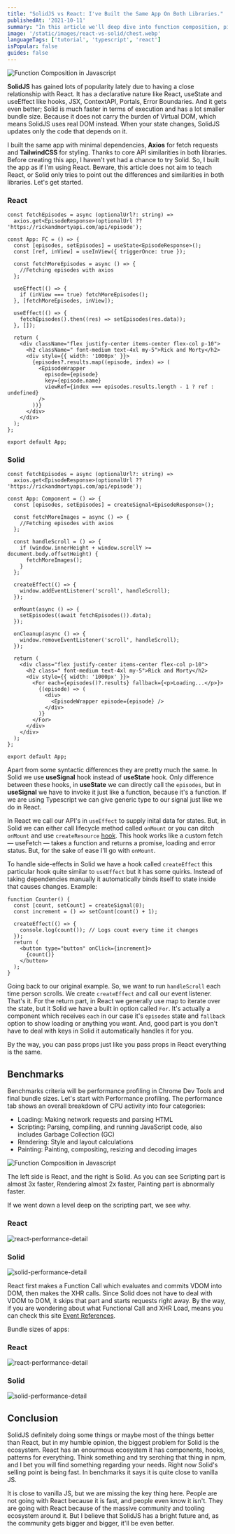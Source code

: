 ```yaml
---
title: "SolidJS vs React: I've Built the Same App On Both Libraries."
publishedAt: '2021-10-11'
summary: "In this article we'll deep dive into function composition, pipes, currying and partial applications with examples from real world."
image: '/static/images/react-vs-solid/chest.webp'
languageTags: ['tutorial', 'typescript', 'react']
isPopular: false
guides: false
---
```


![Function Composition in Javascript](/static/images/react-vs-solid/chest.webp)

**SolidJS** has gained lots of popularity lately due to having a close relationship with React.
It has a declarative nature like React, useState and useEffect like hooks, JSX, ContextAPI, Portals, Error Boundaries.
And it gets even better; Solid is much faster in terms of execution and has a lot smaller bundle size.
Because it does not carry the burden of Virtual DOM, which means SolidJS uses real DOM instead.
When your state changes, SolidJS updates only the code that depends on it.

I built the same app with minimal dependencies, **Axios** for fetch requests and **TailwindCSS** for styling. Thanks to core API similarities in both libraries.
Before creating this app, I haven't yet had a chance to try Solid. So, I built the app as if I'm using React. Beware, this article does not aim to teach React, or Solid only tries to point out the differences and similarities in both libraries. Let's get started.

### React

```tsx
const fetchEpisodes = async (optionalUrl?: string) =>
  axios.get<EpisodeResponse>(optionalUrl ?? 'https://rickandmortyapi.com/api/episode');

const App: FC = () => {
  const [episodes, setEpisodes] = useState<EpisodeResponse>();
  const [ref, inView] = useInView({ triggerOnce: true });

  const fetchMoreEpisodes = async () => {
    //Fetching episodes with axios
  };

  useEffect(() => {
    if (inView === true) fetchMoreEpisodes();
  }, [fetchMoreEpisodes, inView]);

  useEffect(() => {
    fetchEpisodes().then((res) => setEpisodes(res.data));
  }, []);

  return (
    <div className="flex justify-center items-center flex-col p-10">
      <h2 className=" font-medium text-4xl my-5">Rick and Morty</h2>
      <div style={{ width: '1000px' }}>
        {episodes?.results.map((episode, index) => (
          <EpisodeWrapper
            episode={episode}
            key={episode.name}
            viewRef={index === episodes.results.length - 1 ? ref : undefined}
          />
        ))}
      </div>
    </div>
  );
};

export default App;
```

### Solid

```tsx
const fetchEpisodes = async (optionalUrl?: string) =>
  axios.get<EpisodeResponse>(optionalUrl ?? 'https://rickandmortyapi.com/api/episode');

const App: Component = () => {
  const [episodes, setEpisodes] = createSignal<EpisodeResponse>();

  const fetchMoreImages = async () => {
    //Fetching episodes with axios
  };

  const handleScroll = () => {
    if (window.innerHeight + window.scrollY >= document.body.offsetHeight) {
      fetchMoreImages();
    }
  };

  createEffect(() => {
    window.addEventListener('scroll', handleScroll);
  });

  onMount(async () => {
    setEpisodes((await fetchEpisodes()).data);
  });

  onCleanup(async () => {
    window.removeEventListener('scroll', handleScroll);
  });

  return (
    <div class="flex justify-center items-center flex-col p-10">
      <h2 class=" font-medium text-4xl my-5">Rick and Morty</h2>
      <div style={{ width: '1000px' }}>
        <For each={episodes()?.results} fallback={<p>Loading...</p>}>
          {(episode) => (
            <div>
              <EpisodeWrapper episode={episode} />
            </div>
          )}
        </For>
      </div>
    </div>
  );
};

export default App;
```

Apart from some syntactic differences they are pretty much the same. In Solid we use **useSignal** hook instead of **useState** hook. Only difference between these hooks,
in **useState** we can directly call the `episodes`, but in **useSignal** we have to invoke it just like a function, because it's a function. If we are using Typescript
we can give generic type to our signal just like we do in React.

In React we call our API's in `useEffect` to supply inital data for states. But, in Solid we can either call lifecycle method called `onMount` or you can ditch
`onMount` and use `createResource` [hook](https://www.solidjs.com/examples/asyncresource). This hook works like a custom fetch — useFetch — takes a function and returns a promise, loading and error status. But, for the sake of ease
I'll go with `onMount`.

To handle side-effects in Solid we have a hook called `createEffect` this particular hook quite similar to `useEffect` but it has some quirks. Instead of taking dependencies manually
it automatically binds itself to state inside that causes changes. Example:

```tsx
function Counter() {
  const [count, setCount] = createSignal(0);
  const increment = () => setCount(count() + 1);

  createEffect(() => {
    console.log(count()); // Logs count every time it changes
  });
  return (
    <button type="button" onClick={increment}>
      {count()}
    </button>
  );
}
```

Going back to our original example. So, we want to run `handleScroll` each time person scrolls. We create `createEffect` and call our event listener. That's it.
For the return part, in React we generally use map to iterate over the state, but it Solid we have a built in option called `For`. It's actually a component which
receives `each` in our case it's `episodes` state and `fallback` option to show loading or anything you want. And, good part is you don't have to deal with keys
in Solid it automatically handles it for you.

By the way, you can pass props just like you pass props in React everything is the same.

## Benchmarks

Benchmarks criteria will be performance profiling in Chrome Dev Tools and final bundle sizes. Let's start with Performance profiling.
The performance tab shows an overall breakdown of CPU activity into four categories:

- Loading: Making network requests and parsing HTML
- Scripting: Parsing, compiling, and running JavaScript code, also includes Garbage Collection (GC)
- Rendering: Style and layout calculations
- Painting: Painting, compositing, resizing and decoding images

![Function Composition in Javascript](/static/images/react-vs-solid/compare-two-performance.webp)

The left side is React, and the right is Solid. As you can see Scripting part is almost 3x faster, Rendering almost 2x faster, Painting part is abnormally faster.

If we went down a level deep on the scripting part, we see why.

### React

![react-performance-detail](/static/images/react-vs-solid/react-performance-detail.webp)

### Solid

![solid-performance-detail](/static/images/react-vs-solid/solid-performance-details.webp)

React first makes a Function Call which evaluates and commits VDOM into DOM, then makes the XHR calls. Since Solid does not have to deal with VDOM to DOM, it skips that part and starts requests right away.
By the way, if you are wondering about what Functional Call and XHR Load, means you can check this site [Event References](https://developer.chrome.com/docs/devtools/evaluate-performance/performance-reference/).

Bundle sizes of apps:

### React

![react-performance-detail](/static/images/react-vs-solid/react-bundle.webp)

### Solid

![solid-performance-detail](/static/images/react-vs-solid/bundle-solid.webp)

## Conclusion

SolidJS definitely doing some things or maybe most of the things better than React, but in my humble opinion, the biggest problem for Solid is the ecosystem. React has an enourmous ecosystem it has components, hooks, patterns for everything.
Think something and try serching that thing in npm, and I bet you will find something regarding your needs. Right now Solid's selling point is being fast. In benchmarks it says
it is quite close to vanilla JS.

It is close to vanilla JS, but we are missing the key thing here. People are not going with React because it is fast, and people even know it isn't.
They are going with React because of the massive community and tooling ecosystem around it.
But I believe that SolidJS has a bright future and, as the community gets bigger and bigger, it'll be even better.
